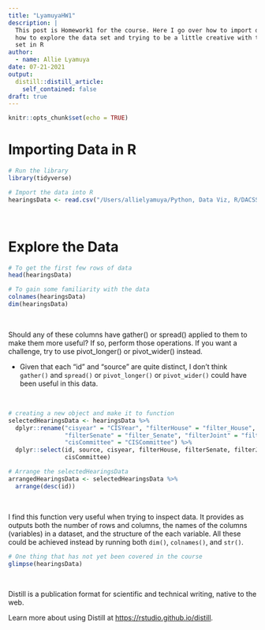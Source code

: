 ```yaml
---
title: "LyamuyaHW1"
description: |
  This post is Homework1 for the course. Here I go over how to import data in R,
  how to explore the data set and trying to be a little creative with the data 
  set in R
author:
  - name: Allie Lyamuya
date: 07-21-2021
output:
  distill::distill_article:
    self_contained: false
draft: true
---
```



```r
knitr::opts_chunk$set(echo = TRUE)
```

# Importing Data in R

```r
# Run the library
library(tidyverse)

# Import the data into R
hearingsData <- read.csv("/Users/allielyamuya/Python, Data Viz, R/DACSS601SS22021/_data/congressional_hearings.csv")
```

<br>

# Explore the Data 

```r
# To get the first few rows of data
head(hearingsData)

# To gain some familiarity with the data
colnames(hearingsData)
dim(hearingsData)
```

<br>

Should any of these columns have gather() or spread() applied to them to make 
them more useful? If so, perform those operations. If you want a challenge, 
try to use pivot_longer() or pivot_wider() instead.

* Given that each "id" and "source" are quite distinct, I don't think `gather()`
and `spread()` or `pivot_longer()` or `pivot_wider()` could have been useful in
this data. 

<br>


```r
# creating a new object and make it to function 
selectedHearingsData <- hearingsData %>%
  dplyr::rename("cisyear" = "CISYear", "filterHouse" = "filter_House", 
                "filterSenate" = "filter_Senate", "filterJoint" = "filter_Joint",
                "cisCommittee" = "CISCommittee") %>%
  dplyr::select(id, source, cisyear, filterHouse, filterSenate, filterJoint,
                cisCommittee)

# Arrange the selectedHearingsData
arrangedHearingsData <- selectedHearingsData %>%
  arrange(desc(id))
```

<br>

I find this function very useful when trying to inspect data. It provides as
outputs both the number of rows and columns, the names of the columns (variables)
in a dataset, and the structure of the each variable. All these could be 
achieved instead by running both `dim()`, `colnames()`, and `str()`. 

```r
# One thing that has not yet been covered in the course
glimpse(hearingsData)
```


<br>

Distill is a publication format for scientific and technical writing, native to the web.

Learn more about using Distill at <https://rstudio.github.io/distill>.


